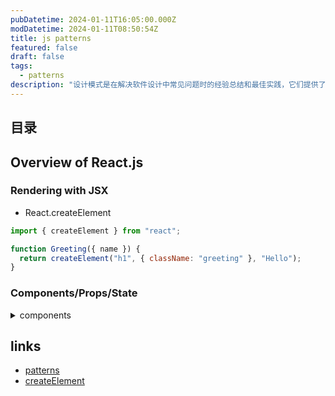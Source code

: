 ```yaml
---
pubDatetime: 2024-01-11T16:05:00.000Z
modDatetime: 2024-01-11T08:50:54Z
title: js patterns
featured: false
draft: false
tags:
  - patterns
description: "设计模式是在解决软件设计中常见问题时的经验总结和最佳实践，它们提供了一套通用的解决方案，有助于提高代码质量、可读性和可维护性。"
---
```


## 目录

## Overview of React.js

### Rendering with JSX

- React.createElement

```js
import { createElement } from "react";

function Greeting({ name }) {
  return createElement("h1", { className: "greeting" }, "Hello");
}
```

### Components/Props/State


<Badge name="ajn403" client:load />

<details>
<summary>components</summary>

- function components

```tsx
export const Badge = props => {
  return (
    <>
      <div className="block m-auto h-[6em] w-[20em] bg-[red] text-center text-[white]">
        Hello <br />
        my name is
        <div className="bg-[white] text-[black] font-bold h-[2em]">
          {props.name}
        </div>
      </div>
    </>
  );
};
```

- class components

```tsx
export class BadgeClass extends Component<{ name: string }> {
  constructor(props: { name: "" }) {
    super(props);
  }
  render() {
    return (
      <>
        <div className="block m-auto h-[6em] w-[20em] mb-4 bg-[red] text-center text-[white]">
          Hello <br />
          my name is
          <div className="bg-[white] text-[black]  font-bold h-[2em]">
            {this.props.name}
          </div>
        </div>
      </>
    );
  }
}
```

</details>

## links

- [patterns](https://www.patterns.dev/)
- [createElement](https://react.dev/reference/react/createElement)
